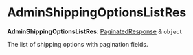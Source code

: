 
# AdminShippingOptionsListRes

 **AdminShippingOptionsListRes**: [PaginatedResponse](../interfaces/medusa.PaginatedResponse.mdx) & `object`

The list of shipping options with pagination fields.
